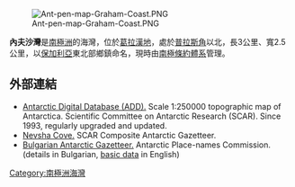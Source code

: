 [[Image:Ant-pen-map-Graham-Coast.PNG|thumb]]

'''內夫沙灣'''是[[南極洲|南極洲]]的海灣，位於[[葛拉漢地|葛拉漢地]]，處於[[普拉斯角|普拉斯角]]以北，長3公里、寬2.5公里，以[[保加利亞|保加利亞]]東北部鄉鎮命名，現時由[[南極條約體系|南極條約體系]]管理。

{{coord|65|34|50|S|63|45|30|W|display=title}}

==外部連結==
* [http://www.add.scar.org Antarctic Digital Database (ADD).]{{Wayback|url=http://www.add.scar.org/ |date=20170305000653 }} Scale 1:250000 topographic map of Antarctica. Scientific Committee on Antarctic Research (SCAR). Since 1993, regularly upgraded and updated.
* [https://data.aad.gov.au/aadc/gaz/scar/display_name.cfm?gaz_id=137679 Nevsha Cove.] {{Wayback|url=https://data.aad.gov.au/aadc/gaz/scar/display_name.cfm?gaz_id=137679 |date=20170922145424 }} SCAR Composite Antarctic Gazetteer.
* [http://apcbg.org/gazet-bg.doc Bulgarian Antarctic Gazetteer.]{{Wayback|url=http://apcbg.org/gazet-bg.doc |date=20131012104624 }} Antarctic Place-names Commission. (details in Bulgarian, [http://apcbg.org/gazet.htm basic data]{{Wayback|url=http://apcbg.org/gazet.htm |date=20160304071225 }} in English)

{{DEFAULTSORT:Nevsha Cove}}
[[Category:南極洲海灣|Category:南極洲海灣]]


{{GrahamCoast-geo-stub}}